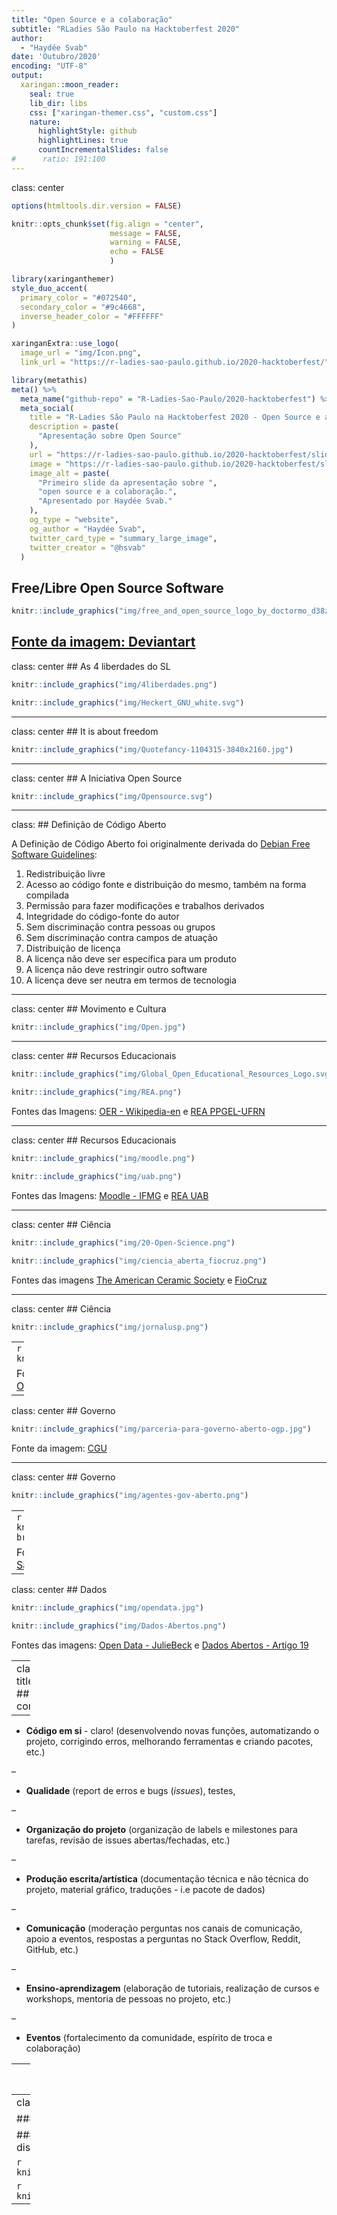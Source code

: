 ```yaml
---
title: "Open Source e a colaboração"
subtitle: "RLadies São Paulo na Hacktoberfest 2020"
author: 
  - "Haydée Svab"
date: 'Outubro/2020'
encoding: "UTF-8"
output:
  xaringan::moon_reader:
    seal: true
    lib_dir: libs
    css: ["xaringan-themer.css", "custom.css"]
    nature:
      highlightStyle: github
      highlightLines: true
      countIncrementalSlides: false
#      ratio: 191:100
---
```

class: center

```r
options(htmltools.dir.version = FALSE)

knitr::opts_chunk$set(fig.align = "center",
                      message = FALSE,
                      warning = FALSE,
                      echo = FALSE
                      )
```

```r
library(xaringanthemer)
style_duo_accent(
  primary_color = "#072540",
  secondary_color = "#9c4668",
  inverse_header_color = "#FFFFFF"
)
```

```r
xaringanExtra::use_logo(
  image_url = "img/Icon.png",
  link_url = "https://r-ladies-sao-paulo.github.io/2020-hacktoberfest/")

```

```r
library(metathis)
meta() %>%
  meta_name("github-repo" = "R-Ladies-Sao-Paulo/2020-hacktoberfest") %>% 
  meta_social(
    title = "R-Ladies São Paulo na Hacktoberfest 2020 - Open Source e a colaboração",
    description = paste(
      "Apresentação sobre Open Source"
    ),
    url = "https://r-ladies-sao-paulo.github.io/2020-hacktoberfest/slides/open_source/",
    image = "https://r-ladies-sao-paulo.github.io/2020-hacktoberfest/slides/hacktoberfest/img/Open.jpg",
    image_alt = paste(
      "Primeiro slide da apresentação sobre ",
      "open source e a colaboração.",
      "Apresentado por Haydée Svab."
    ),
    og_type = "website",
    og_author = "Haydée Svab",
    twitter_card_type = "summary_large_image",
    twitter_creator = "@hsvab"
  )
```

## Free/Libre Open Source Software

```r
knitr::include_graphics("img/free_and_open_source_logo_by_doctormo_d38z7tl.png")
```

[Fonte da imagem: Deviantart](https://www.deviantart.com/doctormo/art/Free-and-Open-Source-Logo-196478553)
---

class: center
## As 4 liberdades do SL

```r
knitr::include_graphics("img/4liberdades.png")
```


```r
knitr::include_graphics("img/Heckert_GNU_white.svg")
```

---

class: center
## It is about freedom

```r
knitr::include_graphics("img/Quotefancy-1104315-3840x2160.jpg")
```

---

class: center
## A Iniciativa Open Source

```r
knitr::include_graphics("img/Opensource.svg")
```

---

class: 
## Definição de Código Aberto


A Definição de Código Aberto foi originalmente derivada do [Debian Free Software Guidelines](https://www.debian.org/social_contract#guidelines):

1. Redistribuição livre
2. Acesso ao código fonte e distribuição do mesmo, também na forma compilada
3. Permissão para fazer modificações e trabalhos derivados
4. Integridade do código-fonte do autor
<!--(A licença pode restringir o código-fonte de ser distribuído na forma modificada apenas se a licença permitir a distribuição de "arquivos de patch" com o código-fonte com o propósito de modificar o programa no momento da construção.)-->
5. Sem discriminação contra pessoas ou grupos
6. Sem discriminação contra campos de atuação
7. Distribuição de licença 
<!--(Os direitos vinculados ao programa devem se aplicar a todos a quem o programa é redistribuído sem a necessidade de execução)-->
8. A licença não deve ser específica para um produto
<!--(Os direitos associados ao programa não devem depender do programa ser parte de uma distribuição de software específica. Se o programa for extraído dessa distribuição e usado ou distribuído dentro dos termos da licença do programa, todas as partes para as quais o programa é redistribuído devem ter os mesmos direitos que aqueles concedidos em conjunto com a distribuição original do software.)-->
9. A licença não deve restringir outro software
<!--(A licença não deve impor restrições a outro software distribuído junto com o software licenciado. Por exemplo, a licença não deve exigir que todos os outros programas distribuídos no mesmo meio sejam software de código aberto.)-->
10. A licença deve ser neutra em termos de tecnologia
<!--(Nenhuma disposição da licença pode ser baseada em qualquer tecnologia individual ou estilo de interface.)-->


---

class: center
## Movimento e Cultura

```r
knitr::include_graphics("img/Open.jpg")
```


---

class: center
## Recursos Educacionais

```r
knitr::include_graphics("img/Global_Open_Educational_Resources_Logo.svg")
```

```r
knitr::include_graphics("img/REA.png")
```

Fontes das Imagens: [OER - Wikipedia-en](https://en.wikipedia.org/wiki/Open_educational_resources) e [REA PPGEL-UFRN](https://sites.google.com/site/glossarioestudosdeletramento/home/recursos-educacionais-abertos---rea)

---

class: center
## Recursos Educacionais

```r
knitr::include_graphics("img/moodle.png")
```

```r
knitr::include_graphics("img/uab.png")
```

Fontes das Imagens: [Moodle - IFMG](https://www.ifmg.edu.br/ourobranco/noticias/curso-do-moodle-esta-disponivel-para-os-alunos-do-campus-ouro-branco) e [REA UAB](https://repositorioaberto.uab.pt/handle/10400.2/4664)

---


class: center
## Ciência

```r
knitr::include_graphics("img/20-Open-Science.png")
```

```r
knitr::include_graphics("img/ciencia_aberta_fiocruz.png")
```

Fontes das imagens [The American Ceramic Society](https://ceramics.org/ceramic-tech-today/acers-news/open-science-open-access-projekt-deal-and-ijces)
e [FioCruz](https://mooc.campusvirtual.fiocruz.br/rea/ciencia-aberta/serie1/curso1/aula1.html)

---


class: center
## Ciência

```r
knitr::include_graphics("img/jornalusp.png")
```

--
```r
knitr::include_graphics("img/OSHub_logo.png")
```

Fontes das imagens: [Jornal da USP](https://jornal.usp.br/universidade/revistas-cientificas-liberam-acesso-ao-publico-para-pesquisa-sobre-coronavirus/)
e [OpenScienceHub](https://oshub.network/)


---


class: center
## Governo

```r
knitr::include_graphics("img/parceria-para-governo-aberto-ogp.jpg")
```
Fonte da imagem: [CGU](https://www.gov.br/cgu/pt-br/governo-aberto/noticias/2017/3o-plano-de-acao-nacional-na-parceria-para-governo-aberto)

---

class: center
## Governo

```r
knitr::include_graphics("img/agentes-gov-aberto.png")
```

--
```r
knitr::include_graphics("img/ogp-brasil.jpeg")
```

Fontes das imagens: [Prefeitura de São Paulo](https://www.prefeitura.sp.gov.br/cidade/secretarias/governo/governo_aberto_na_cidade_de_sao_paulo/index.php?p=280506)
e [MCTIC](https://twitter.com/mctic/status/1304505551695556610)

---

class: center
## Dados
```r
knitr::include_graphics("img/opendata.jpg")
```

```r
knitr::include_graphics("img/Dados-Abertos.png")
```

Fontes das imagens: [Open Data - JulieBeck](https://blog.scielo.org/blog/2014/07/14/movimento-open-data-se-consolida-internacionalmente/) e [Dados Abertos - Artigo 19](https://artigo19.org/blog/2017/09/20/o-que-sao-dados-abertos/)



---
class: title-slide 
## Como contribuir?

--

- **Código em si** - claro!
(desenvolvendo novas funções, automatizando o projeto, corrigindo erros, melhorando ferramentas e criando pacotes, etc.)

--

- **Qualidade**
(report de erros e bugs (*issues*), testes, 

--

- **Organização do projeto**
(organização de labels e milestones para tarefas, revisão de issues abertas/fechadas, etc.)

--

- **Produção escrita/artística**
(documentação técnica e não técnica do projeto, material gráfico, traduções - i.e pacote de dados)

--

- **Comunicação**
(moderação perguntas nos canais de comunicação, apoio a eventos, respostas a perguntas no Stack Overflow, Reddit, GitHub, etc.)

--

- **Ensino-aprendizagem**
(elaboração de tutoriais, realização de cursos e workshops, mentoria de pessoas no projeto, etc.)

--

- **Eventos**
(fortalecimento da comunidade, espírito de troca e colaboração)


---
class: title-slide, center
## Como contribuir?

###Para inspirar:

[**Como Contribuir para o Open Source** - *Quer contribuir para o open source? Um guia sobre como fazer contribuições, para novatos e veteranos*](http://opensource.guide/pt/how-to-contribute/)

[**Como contribuir com projetos de código aberto sem precisar entender de programação** - *Open source é muito mais sobre colaboração do que sobre código*   por Talita Pagani](https://medium.com/@talitapagani/como-contribuir-com-projetos-de-c%C3%B3digo-aberto-sem-precisar-entender-de-programa%C3%A7%C3%A3o-318f94c6e2d3)


```r
knitr::include_graphics("img/ubuntusummit.png")
```
Fonte da imagem: [Ubuntu Summit](http://ubuntusummit.org/index.php/pt/ubuntu-summit-pt)

---
class: title-slide, center
## Como contribuir?

###Ferramenta de versionamento: GIT

####Um sistema de controle de versões distribuído que permite a colaboração

```r
knitr::include_graphics("img/gitlab.png")
```

```r
knitr::include_graphics("img/github1.png")
```
<center>GITHUB</center>

--






